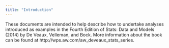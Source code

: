 ```yaml
---
title: "Introduction"
---
```


These documents are intended to help describe how to undertake analyses introduced 
as examples in the Fourth Edition of Stats: Data and Models (2014) by De Veaux, Velleman, and Bock.
More information about the book can be found at http://wps.aw.com/aw_deveaux_stats_series.
